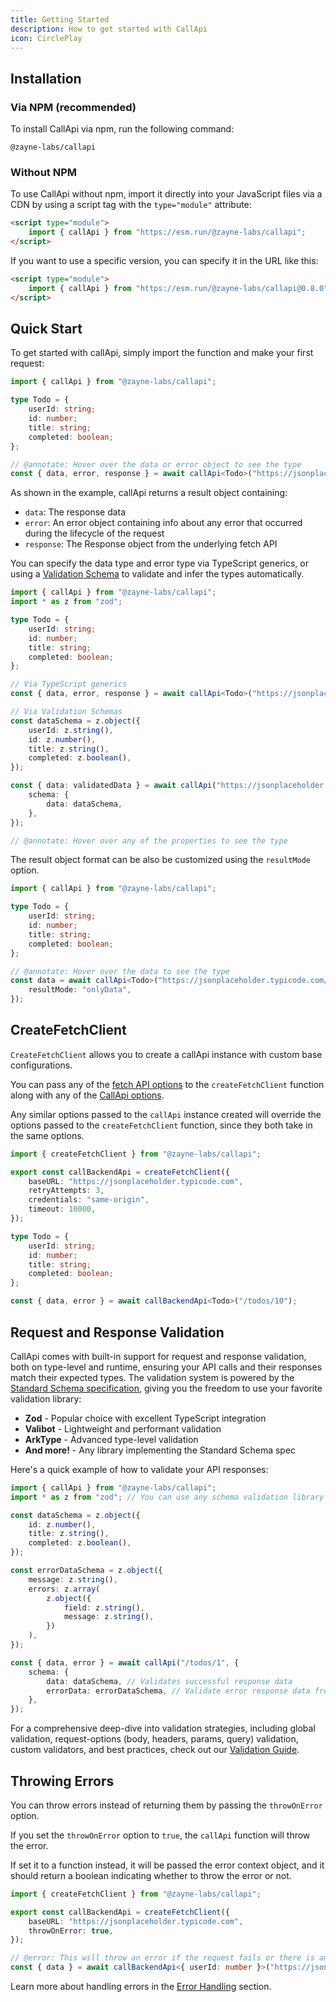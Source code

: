 ```yaml
---
title: Getting Started
description: How to get started with CallApi
icon: CirclePlay
---
```


## Installation

### Via NPM (recommended)

To install CallApi via npm, run the following command:

```package-install
@zayne-labs/callapi
```

### Without NPM

To use CallApi without npm, import it directly into your JavaScript files via a CDN by using a script tag with the `type="module"` attribute:

```html
<script type="module">
	import { callApi } from "https://esm.run/@zayne-labs/callapi";
</script>
```

If you want to use a specific version, you can specify it in the URL like this:

```html
<script type="module">
	import { callApi } from "https://esm.run/@zayne-labs/callapi@0.8.0";
</script>
```

## Quick Start

To get started with callApi, simply import the function and make your first request:

```ts twoslash title="api.ts"
import { callApi } from "@zayne-labs/callapi";

type Todo = {
	userId: string;
	id: number;
	title: string;
	completed: boolean;
};

// @annotate: Hover over the data or error object to see the type
const { data, error, response } = await callApi<Todo>("https://jsonplaceholder.typicode.com/todos/1");
```

As shown in the example, callApi returns a result object containing:

- `data`: The response data
- `error`: An error object containing info about any error that occurred during the lifecycle of the request
- `response`: The Response object from the underlying fetch API

You can specify the data type and error type via TypeScript generics, or using a [Validation Schema](./getting-started#request-and-response-validation) to validate and infer the types automatically.

```ts twoslash title="api.ts"
import { callApi } from "@zayne-labs/callapi";
import * as z from "zod";

type Todo = {
	userId: string;
	id: number;
	title: string;
	completed: boolean;
};

// Via TypeScript generics
const { data, error, response } = await callApi<Todo>("https://jsonplaceholder.typicode.com/todos/1");

// Via Validation Schemas
const dataSchema = z.object({
	userId: z.string(),
	id: z.number(),
	title: z.string(),
	completed: z.boolean(),
});

const { data: validatedData } = await callApi("https://jsonplaceholder.typicode.com/todos/1", {
	schema: {
		data: dataSchema,
	},
});

// @annotate: Hover over any of the properties to see the type
```

The result object format can be also be customized using the `resultMode` option.

```ts twoslash title="api.ts"
import { callApi } from "@zayne-labs/callapi";

type Todo = {
	userId: string;
	id: number;
	title: string;
	completed: boolean;
};

// @annotate: Hover over the data to see the type
const data = await callApi<Todo>("https://jsonplaceholder.typicode.com/todos/1", {
	resultMode: "onlyData",
});
```

## CreateFetchClient

`CreateFetchClient` allows you to create a callApi instance with custom base configurations.

You can pass any of the [fetch API options](https://developer.mozilla.org/en-US/docs/Web/API/fetch#parameters) to the `createFetchClient` function along with any of the [CallApi options](./extra-options).

Any similar options passed to the `callApi` instance created will override the options passed to the `createFetchClient` function, since they both take in the same options.

```ts twoslash title="callBackendApi.ts"
import { createFetchClient } from "@zayne-labs/callapi";

export const callBackendApi = createFetchClient({
	baseURL: "https://jsonplaceholder.typicode.com",
	retryAttempts: 3,
	credentials: "same-origin",
	timeout: 10000,
});

type Todo = {
	userId: string;
	id: number;
	title: string;
	completed: boolean;
};

const { data, error } = await callBackendApi<Todo>("/todos/10");
```

## Request and Response Validation

CallApi comes with built-in support for request and response validation, both on type-level and runtime, ensuring your API calls and their responses match their expected types. The validation system is powered by the [Standard Schema specification](https://github.com/standard-schema/standard-schema), giving you the freedom to use your favorite validation library:

- **Zod** - Popular choice with excellent TypeScript integration
- **Valibot** - Lightweight and performant validation
- **ArkType** - Advanced type-level validation
- **And more!** - Any library implementing the Standard Schema spec

Here's a quick example of how to validate your API responses:

```ts twoslash title="api.ts"
import { callApi } from "@zayne-labs/callapi";
import * as z from "zod"; // You can use any schema validation library that implements the Standard Schema specification

const dataSchema = z.object({
	id: z.number(),
	title: z.string(),
	completed: z.boolean(),
});

const errorDataSchema = z.object({
	message: z.string(),
	errors: z.array(
		z.object({
			field: z.string(),
			message: z.string(),
		})
	),
});

const { data, error } = await callApi("/todos/1", {
	schema: {
		data: dataSchema, // Validates successful response data
		errorData: errorDataSchema, // Validate error response data from the server
	},
});
```

For a comprehensive deep-dive into validation strategies, including global validation, request-options (body, headers, params, query) validation, custom validators, and best practices, check out our [Validation Guide](./validation).

## Throwing Errors

You can throw errors instead of returning them by passing the `throwOnError` option.

If you set the `throwOnError` option to `true`, the `callApi` function will throw the error.

If set it to a function instead, it will be passed the error context object, and it should return a boolean indicating whether to throw the error or not.

```ts twoslash title="callBackendApi.ts"
import { createFetchClient } from "@zayne-labs/callapi";

export const callBackendApi = createFetchClient({
	baseURL: "https://jsonplaceholder.typicode.com",
	throwOnError: true,
});

// @error: This will throw an error if the request fails or there is an error response
const { data } = await callBackendApi<{ userId: number }>("https://jsonplaceholder.typicode.com/todos/1");
```

Learn more about handling errors in the [Error Handling](./error-handling) section.
